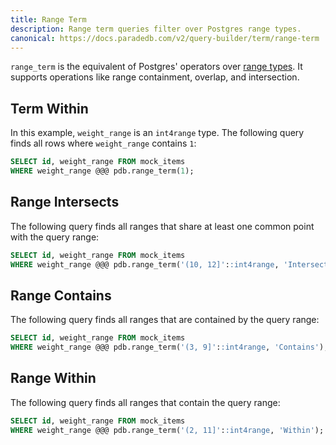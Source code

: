 ```yaml
---
title: Range Term
description: Range term queries filter over Postgres range types.
canonical: https://docs.paradedb.com/v2/query-builder/term/range-term
---
```


`range_term` is the equivalent of Postgres' operators over [range types](https://www.postgresql.org/docs/current/rangetypes.html).
It supports operations like range containment, overlap, and intersection.

## Term Within

In this example, `weight_range` is an `int4range` type.
The following query finds all rows where `weight_range` contains `1`:

```sql
SELECT id, weight_range FROM mock_items
WHERE weight_range @@@ pdb.range_term(1);
```

## Range Intersects

The following query finds all ranges that share at least one common
point with the query range:

```sql
SELECT id, weight_range FROM mock_items
WHERE weight_range @@@ pdb.range_term('(10, 12]'::int4range, 'Intersects');
```

## Range Contains

The following query finds all ranges that are contained by the query range:

```sql
SELECT id, weight_range FROM mock_items
WHERE weight_range @@@ pdb.range_term('(3, 9]'::int4range, 'Contains');
```

## Range Within

The following query finds all ranges that contain the query range:

```sql
SELECT id, weight_range FROM mock_items
WHERE weight_range @@@ pdb.range_term('(2, 11]'::int4range, 'Within');
```
